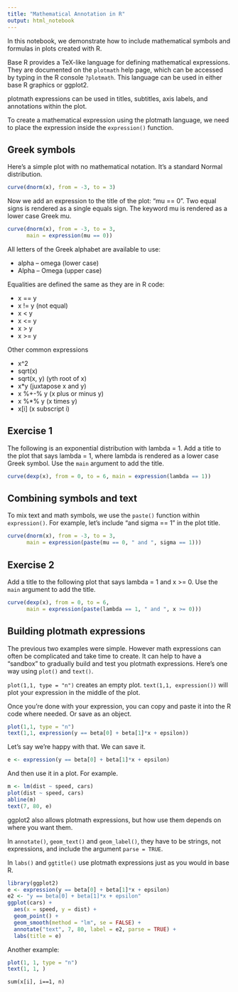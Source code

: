 ```yaml
---
title: "Mathematical Annotation in R"
output: html_notebook
---
```


In this notebook, we demonstrate how to include mathematical symbols and formulas in plots created with R.

Base R provides a TeX-like language for defining mathematical expressions. They are documented on the `plotmath` help page, which can be accessed by typing in the R console `?plotmath`. This language can be used in either base R graphics or ggplot2.

plotmath expressions can be used in titles, subtitles, axis labels, and annotations within the plot.

To create a mathematical expression using the plotmath language, we need to place the expression inside the `expression()` function. 

## Greek symbols

Here's a simple plot with no mathematical notation. It's a standard Normal distribution.

```r
curve(dnorm(x), from = -3, to = 3)
```

Now we add an expression to the title of the plot: "mu == 0". Two equal signs is rendered as a single equals sign. The keyword mu is rendered as a lower case Greek mu. 

```r
curve(dnorm(x), from = -3, to = 3,
      main = expression(mu == 0))
```

All letters of the Greek alphabet are available to use:

- alpha -- omega (lower case)
- Alpha -- Omega (upper case)

Equalities are defined the same as they are in R code:

- x == y
- x != y (not equal)
- x < y	
- x <= y	
- x > y	
- x >= y	

Other common expressions

- x^2	  
- sqrt(x)
- sqrt(x, y)	(yth root of x)
- x*y	(juxtapose x and y)
- x %+-% y	(x plus or minus y)
- x %*% y	(x times y)
- x[i]	(x subscript i)


## Exercise 1

The following is an exponential distribution with lambda = 1. Add a title to the plot that says lambda = 1, where lambda is rendered as a lower case Greek symbol. Use the `main` argument to add the title.

```r
curve(dexp(x), from = 0, to = 6, main = expression(lambda == 1))
```

## Combining symbols and text

To mix text and math symbols, we use the `paste()` function within `expression()`. For example, let's include "and sigma == 1" in the plot title.

```r
curve(dnorm(x), from = -3, to = 3,
      main = expression(paste(mu == 0, " and ", sigma == 1)))
```


## Exercise 2

Add a title to the following plot that says lambda = 1 and x >= 0. Use the `main` argument to add the title.

```r
curve(dexp(x), from = 0, to = 6, 
      main = expression(paste(lambda == 1, " and ", x >= 0)))

```

## Building plotmath expressions

The previous two examples were simple. However math expressions can often be complicated and take time to create. It can help to have a "sandbox" to gradually build and test you plotmath expressions. Here's one way using `plot()` and `text()`.

`plot(1,1, type = "n")` creates an empty plot. `text(1,1, expression())` will plot your expression in the middle of the plot.

Once you're done with your expression, you can copy and paste it into the R code where needed. Or save as an object.

```r
plot(1,1, type = "n")
text(1,1, expression(y == beta[0] + beta[1]*x + epsilon))
```

Let's say we're happy with that. We can save it.

```r
e <- expression(y == beta[0] + beta[1]*x + epsilon)
```

And then use it in a plot. For example.

```r
m <- lm(dist ~ speed, cars)
plot(dist ~ speed, cars)
abline(m)
text(7, 80, e)
```

ggplot2 also allows plotmath expressions, but how use them depends on where you want them. 

In `annotate()`, `geom_text()` and `geom_label()`, they have to be strings, not expressions, and include the argument `parse = TRUE`.

In `labs()` and `ggtitle()` use plotmath expressions just as you would in base R.

```r
library(ggplot2)
e <- expression(y == beta[0] + beta[1]*x + epsilon)
e2 <- "y == beta[0] + beta[1]*x + epsilon"
ggplot(cars) +
  aes(x = speed, y = dist) +
  geom_point() +
  geom_smooth(method = "lm", se = FALSE) +
  annotate("text", 7, 80, label = e2, parse = TRUE) +
  labs(title = e)
```


Another example:

```r
plot(1, 1, type = "n")
text(1, 1, )
```


`sum(x[i], i==1, n)`